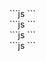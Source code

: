 ---
---


<Card>
  <div class="pie"
       data-pie={JSON.stringify([1, 2, 1, 2])}
       data-options={JSON.stringify({})}
  ></div>
  ```js
  <SimplePie values={[1, 2, 1, 2]} />
  ```
</Card>
<Card>
  <div class="pie"
       data-pie={JSON.stringify([1, 1, 1])}
       data-options={JSON.stringify({ borderWidth: 4 })}
  ></div>
  ```js
  <SimplePie values={[1, 1, 1]} borderWidth={4} />
  ```
</Card>
<Card>
  <div class="pie"
       data-doughnut={JSON.stringify([1, 2, 1, 2])}
       data-options={JSON.stringify({})}
  ></div>
  ```js
  <SimpleDoughnut values={[1, 2, 1, 2]} />
  ```
</Card>
<Card>
  <div class="pie"
       data-doughnut={JSON.stringify([1, 1, 1])}
       data-options={JSON.stringify({ borderWidth: 4, borderColor: "green", inner: 0.3 })}
  ></div>
  ```js
  <SimpleDoughnut
    values={[1, 1, 1]}
    borderWidth={4}
    borderColor="green"
    innerRadius={0.3}
  />
  ```
</Card>
